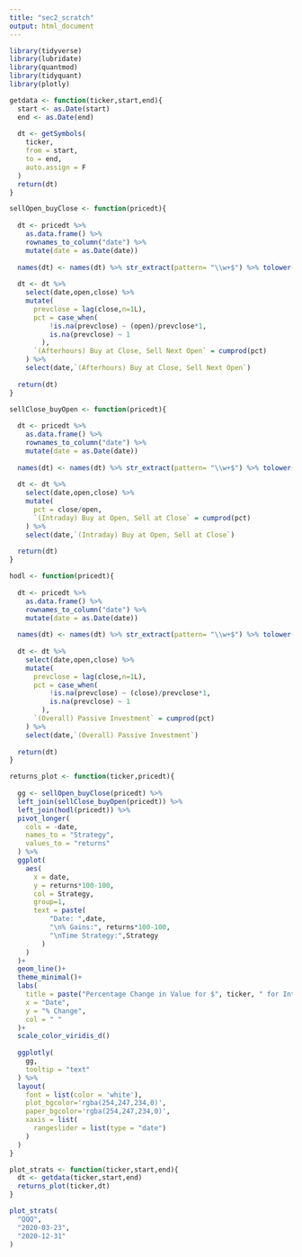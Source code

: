 ```yaml
---
title: "sec2_scratch"
output: html_document
---
```


```r
library(tidyverse)
library(lubridate)
library(quantmod)
library(tidyquant)
library(plotly)
```

```r
getdata <- function(ticker,start,end){
  start <- as.Date(start)
  end <- as.Date(end)
  
  dt <- getSymbols(
    ticker,
    from = start,
    to = end,
    auto.assign = F
  )
  return(dt)
}

sellOpen_buyClose <- function(pricedt){
  
  dt <- pricedt %>%
    as.data.frame() %>% 
    rownames_to_column("date") %>% 
    mutate(date = as.Date(date))
  
  names(dt) <- names(dt) %>% str_extract(pattern= "\\w+$") %>% tolower()
  
  dt <- dt %>% 
    select(date,open,close) %>% 
    mutate(
      prevclose = lag(close,n=1L),
      pct = case_when(
          !is.na(prevclose) ~ (open)/prevclose*1,
          is.na(prevclose) ~ 1
        ),
      `(Afterhours) Buy at Close, Sell Next Open` = cumprod(pct)
    ) %>% 
    select(date,`(Afterhours) Buy at Close, Sell Next Open`)
  
  return(dt)
}

sellClose_buyOpen <- function(pricedt){
  
  dt <- pricedt %>%
    as.data.frame() %>% 
    rownames_to_column("date") %>% 
    mutate(date = as.Date(date))
  
  names(dt) <- names(dt) %>% str_extract(pattern= "\\w+$") %>% tolower()
  
  dt <- dt %>% 
    select(date,open,close) %>% 
    mutate(
      pct = close/open,
      `(Intraday) Buy at Open, Sell at Close` = cumprod(pct)
    ) %>% 
    select(date,`(Intraday) Buy at Open, Sell at Close`)
  
  return(dt)
}

hodl <- function(pricedt){
  
  dt <- pricedt %>%
    as.data.frame() %>% 
    rownames_to_column("date") %>% 
    mutate(date = as.Date(date))
  
  names(dt) <- names(dt) %>% str_extract(pattern= "\\w+$") %>% tolower()
  
  dt <- dt %>% 
    select(date,open,close) %>% 
    mutate(
      prevclose = lag(close,n=1L),
      pct = case_when(
          !is.na(prevclose) ~ (close)/prevclose*1,
          is.na(prevclose) ~ 1
        ),
      `(Overall) Passive Investment` = cumprod(pct)
    ) %>% 
    select(date,`(Overall) Passive Investment`)
  
  return(dt)
}

returns_plot <- function(ticker,pricedt){
  
  gg <- sellOpen_buyClose(pricedt) %>% 
  left_join(sellClose_buyOpen(pricedt)) %>% 
  left_join(hodl(pricedt)) %>% 
  pivot_longer(
    cols = -date,
    names_to = "Strategy",
    values_to = "returns"
  ) %>% 
  ggplot(
    aes(
      x = date,
      y = returns*100-100,
      col = Strategy,
      group=1,
      text = paste(
          "Date: ",date, 
          "\n% Gains:", returns*100-100, 
          "\nTime Strategy:",Strategy
        )
    )
  )+
  geom_line()+
  theme_minimal()+
  labs(
    title = paste("Percentage Change in Value for $", ticker, " for Intraday, AH, and Overall",sep =""),
    x = "Date",
    y = "% Change",
    col = " "
  )+
  scale_color_viridis_d()
  
  ggplotly(
    gg,
    tooltip = "text"
  ) %>% 
  layout(
    font = list(color = 'white'),
    plot_bgcolor='rgba(254,247,234,0)',
    paper_bgcolor='rgba(254,247,234,0)',
    xaxis = list(
      rangeslider = list(type = "date")
    )
  )
}

plot_strats <- function(ticker,start,end){
  dt <- getdata(ticker,start,end) 
  returns_plot(ticker,dt)
}

```


```r
plot_strats(
  "QQQ",
  "2020-03-23",
  "2020-12-31"
)
```


